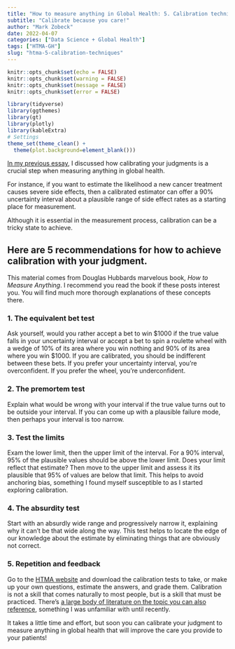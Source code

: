 ```yaml
---
title: "How to measure anything in Global Health: 5. Calibration techniques"
subtitle: "Calibrate because you care!"
author: "Mark Zobeck"
date: 2022-04-07
categories: ["Data Science + Global Health"]
tags: ["HTMA-GH"]
slug: "htma-5-calibration-techniques"
---
```


```r
knitr::opts_chunk$set(echo = FALSE) 
knitr::opts_chunk$set(warning = FALSE)
knitr::opts_chunk$set(message = FALSE)
knitr::opts_chunk$set(error = FALSE)

library(tidyverse)
library(ggthemes)
library(gt)
library(plotly)
library(kableExtra)
# Settings
theme_set(theme_clean() +  
  theme(plot.background=element_blank()))

```

[In my previous essay](https://www.thedoctorsdialectic.com/2022/04/06/htma-4-calibrate-your-judgement/), I discussed how calibrating your judgments is a crucial step when measuring anything in global health.

For instance, if you want to estimate the likelihood a new cancer treatment causes severe side effects, then a calibrated estimator can offer a 90% uncertainty interval about a plausible range of side effect rates as a starting place for measurement.

Although it is essential in the measurement process, calibration can be a tricky state to achieve.

## **Here are 5 recommendations for how to achieve calibration with your judgment.**

This material comes from Douglas Hubbards marvelous book, *How to Measure Anything*. I recommend you read the book if these posts interest you. You will find much more thorough explanations of these concepts there.

### **1. The equivalent bet test**

Ask yourself, would you rather accept a bet to win \$1000 if the true value falls in your uncertainty interval or accept a bet to spin a roulette wheel with a wedge of 10% of its area where you win nothing and 90% of its area where you win \$1000. If you are calibrated, you should be indifferent between these bets. If you prefer your uncertainty interval, you're overconfident. If you prefer the wheel, you're underconfident.

### **2. The premortem test**

Explain what would be wrong with your interval if the true value turns out to be outside your interval. If you can come up with a plausible failure mode, then perhaps your interval is too narrow.

### **3. Test the limits**

Exam the lower limit, then the upper limit of the interval. For a 90% interval, 95% of the plausible values should be above the lower limit. Does your limit reflect that estimate? Then move to the upper limit and assess it its plausible that 95% of values are below that limit. This helps to avoid anchoring bias, something I found myself susceptible to as I started exploring calibration.

### **4. The absurdity test**

Start with an absurdly wide range and progressively narrow it, explaining why it can't be that wide along the way. This test helps to locate the edge of our knowledge about the estimate by eliminating things that are obviously not correct.

### **5. Repetition and feedback**

Go to the [HTMA website](https://www.howtomeasureanything.com/3rd-edition/) and download the calibration tests to take, or make up your own questions, estimate the answers, and grade them. Calibration is not a skill that comes naturally to most people, but is a skill that must be practiced. There's [a large body of literature on the topic you can also reference](https://www.journals.uchicago.edu/doi/full/10.1093/reep/rex022#_i30), something I was unfamiliar with until recently.

It takes a little time and effort, but soon you can calibrate your judgment to measure anything in global health that will improve the care you provide to your patients!
